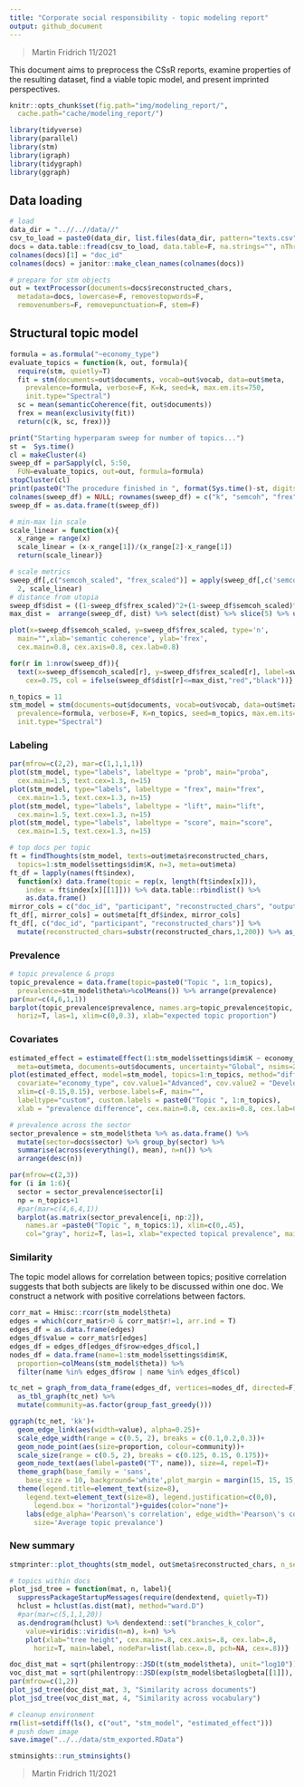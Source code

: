 ```yaml
---
title: "Corporate social responsibility - topic modeling report"
output: github_document
---
```


> Martin Fridrich 11/2021

This document aims to preprocess the CSsR reports, examine properties of the resulting dataset, find a viable topic model, and present imprinted perspectives.

```r
knitr::opts_chunk$set(fig.path="img/modeling_report/",
  cache.path="cache/modeling_report/")

library(tidyverse)
library(parallel)
library(stm)
library(igraph)
library(tidygraph)
library(ggraph)
```

## Data loading

```r
# load
data_dir = "..//..//data//"
csv_to_load = paste0(data_dir, list.files(data_dir, pattern="texts.csv"))
docs = data.table::fread(csv_to_load, data.table=F, na.strings="", nThread=4)
colnames(docs)[1] = "doc_id"
colnames(docs) = janitor::make_clean_names(colnames(docs))

# prepare for stm objects
out = textProcessor(documents=docs$reconstructed_chars,
  metadata=docs, lowercase=F, removestopwords=F,
  removenumbers=F, removepunctuation=F, stem=F)
```

## Structural topic model

```r
formula = as.formula("~economy_type")
evaluate_topics = function(k, out, formula){
  require(stm, quietly=T)
  fit = stm(documents=out$documents, vocab=out$vocab, data=out$meta,
    prevalence=formula, verbose=F, K=k, seed=k, max.em.its=750,
    init.type="Spectral")
  sc = mean(semanticCoherence(fit, out$documents))
  frex = mean(exclusivity(fit))
  return(c(k, sc, frex))}

print("Starting hyperparam sweep for number of topics...")
st =  Sys.time()
cl = makeCluster(4)
sweep_df = parSapply(cl, 5:50,
  FUN=evaluate_topics, out=out, formula=formula)
stopCluster(cl)
print(paste0("The procedure finished in ", format(Sys.time()-st, digits=2) ,"."))
colnames(sweep_df) = NULL; rownames(sweep_df) = c("k", "semcoh", "frex");
sweep_df = as.data.frame(t(sweep_df))
```

```r
# min-max lin scale
scale_linear = function(x){
  x_range = range(x)
  scale_linear = (x-x_range[1])/(x_range[2]-x_range[1])
  return(scale_linear)}

# scale metrics
sweep_df[,c("semcoh_scaled", "frex_scaled")] = apply(sweep_df[,c('semcoh','frex')],
  2, scale_linear)
# distance from utopia
sweep_df$dist = ((1-sweep_df$frex_scaled)^2+(1-sweep_df$semcoh_scaled)^2)^(1/2)
max_dist =  arrange(sweep_df, dist) %>% select(dist) %>% slice(5) %>% unlist()

plot(x=sweep_df$semcoh_scaled, y=sweep_df$frex_scaled, type='n',
  main="",xlab='semantic coherence', ylab='frex',
  cex.main=0.8, cex.axis=0.8, cex.lab=0.8)

for(r in 1:nrow(sweep_df)){
  text(x=sweep_df$semcoh_scaled[r], y=sweep_df$frex_scaled[r], label=sweep_df$k[r],
    cex=0.75, col = ifelse(sweep_df$dist[r]<=max_dist,"red","black"))}
```

```r
n_topics = 11
stm_model = stm(documents=out$documents, vocab=out$vocab, data=out$meta,
  prevalence=formula, verbose=F, K=n_topics, seed=n_topics, max.em.its=750,
  init.type="Spectral")
```

### Labeling

```r
par(mfrow=c(2,2), mar=c(1,1,1,1))
plot(stm_model, type="labels", labeltype = "prob", main="proba",
  cex.main=1.5, text.cex=1.3, n=15)
plot(stm_model, type="labels", labeltype = "frex", main="frex",
  cex.main=1.5, text.cex=1.3, n=15)
plot(stm_model, type="labels", labeltype = "lift", main="lift",
  cex.main=1.5, text.cex=1.3, n=15)
plot(stm_model, type="labels", labeltype = "score", main="score",
  cex.main=1.5, text.cex=1.3, n=15)
```

```r
# top docs per topic
ft = findThoughts(stm_model, texts=out$meta$reconstructed_chars,
  topics=1:stm_model$settings$dim$K, n=3, meta=out$meta)
ft_df = lapply(names(ft$index),
  function(x) data.frame(topic = rep(x, length(ft$index[x])),
    index = ft$index[x][[1]])) %>% data.table::rbindlist() %>%
    as.data.frame()
mirror_cols = c("doc_id", "participant", "reconstructed_chars", "output_chars", "economy_type")
ft_df[, mirror_cols] = out$meta[ft_df$index, mirror_cols]
ft_df[, c("doc_id", "participant", "reconstructed_chars")] %>%
  mutate(reconstructed_chars=substr(reconstructed_chars,1,200)) %>% as_tibble()
```

### Prevalence

```r
# topic prevalence & props
topic_prevalence = data.frame(topic=paste0("Topic ", 1:n_topics),
  prevalence=stm_model$theta%>%colMeans()) %>% arrange(prevalence)
par(mar=c(4,6,1,1))
barplot(topic_prevalence$prevalence, names.arg=topic_prevalence$topic,
  horiz=T, las=1, xlim=c(0,0.3), xlab="expected topic proportion")
```

### Covariates

```r
estimated_effect = estimateEffect(1:stm_model$settings$dim$K ~ economy_type, stm_model,
  meta=out$meta, documents=out$documents, uncertainty="Global", nsims=250)
plot(estimated_effect, model=stm_model, topics=1:n_topics, method="difference",
  covariate="economy_type", cov.value1="Advanced", cov.value2 = "Developing",
  xlim=c(-0.15,0.15), verbose.labels=F, main="",
  labeltype="custom", custom.labels = paste0("Topic ", 1:n_topics),
  xlab = "prevalence difference", cex.main=0.8, cex.axis=0.8, cex.lab=0.8)
```

```r
# prevalence across the sector
sector_prevalence = stm_model$theta %>% as.data.frame() %>%
  mutate(sector=docs$sector) %>% group_by(sector) %>%
  summarise(across(everything(), mean), n=n()) %>%
  arrange(desc(n))

par(mfrow=c(2,3))
for (i in 1:6){
  sector = sector_prevalence$sector[i]
  np = n_topics+1
  #par(mar=c(4,6,4,1))
  barplot(as.matrix(sector_prevalence[i, np:2]),
    names.ar =paste0("Topic ", n_topics:1), xlim=c(0,.45),
    col="gray", horiz=T, las=1, xlab="expected topical prevalence", main=sector)}
```

### Similarity

The topic model allows for correlation between topics; positive correlation suggests that both subjects are likely to be discussed within one doc. We construct a network with positive correlations between factors.

```r
corr_mat = Hmisc::rcorr(stm_model$theta)
edges = which(corr_mat$r>0 & corr_mat$r!=1, arr.ind = T)
edges_df = as.data.frame(edges)
edges_df$value = corr_mat$r[edges]
edges_df = edges_df[edges_df$row>edges_df$col,]
nodes_df = data.frame(name=1:stm_model$settings$dim$K,
  proportion=colMeans(stm_model$theta)) %>%
  filter(name %in% edges_df$row | name %in% edges_df$col)

tc_net = graph_from_data_frame(edges_df, vertices=nodes_df, directed=F) %>%
  as_tbl_graph(tc_net) %>%
  mutate(community=as.factor(group_fast_greedy()))

ggraph(tc_net, 'kk')+
  geom_edge_link(aes(width=value), alpha=0.25)+
  scale_edge_width(range = c(0.5, 2), breaks = c(0.1,0.2,0.3))+
  geom_node_point(aes(size=proportion, colour=community))+
  scale_size(range = c(0.5, 2), breaks = c(0.125, 0.15, 0.175))+
  geom_node_text(aes(label=paste0("T", name)), size=4, repel=T)+
  theme_graph(base_family = 'sans',
    base_size = 10, background='white',plot_margin = margin(15, 15, 15, 15))+
  theme(legend.title=element_text(size=8),
    legend.text=element_text(size=8), legend.justification=c(0,0),
      legend.box = "horizontal")+guides(color="none")+
    labs(edge_alpha='Pearson\'s correlation', edge_width='Pearson\'s correlation',
      size='Average topic prevalance')
```

### New summary

```r
stmprinter::plot_thoughts(stm_model, out$meta$reconstructed_chars, n_sentences=25, split_width=62, cutoff = 190)
```

```r
# topics within docs
plot_jsd_tree = function(mat, n, label){
  suppressPackageStartupMessages(require(dendextend, quietly=T))
  hclust = hclust(as.dist(mat), method="ward.D")
  #par(mar=c(5,1,1,20))
  as.dendrogram(hclust) %>% dendextend::set("branches_k_color",
    value=viridis::viridis(n=n), k=n) %>%
    plot(xlab="tree height", cex.main=.8, cex.axis=.8, cex.lab=.8,
      horiz=T, main=label, nodePar=list(lab.cex=.8, pch=NA, cex=.8))}

doc_dist_mat = sqrt(philentropy::JSD(t(stm_model$theta), unit="log10"))
voc_dist_mat = sqrt(philentropy::JSD(exp(stm_model$beta$logbeta[[1]]), unit="log10"))
par(mfrow=c(1,2))
plot_jsd_tree(doc_dist_mat, 3, "Similarity across documents")
plot_jsd_tree(voc_dist_mat, 4, "Similarity across vocabulary")
```

```r
# cleanup environment
rm(list=setdiff(ls(), c("out", "stm_model", "estimated_effect")))
# push down image
save.image("../../data/stm_exported.RData")
```

```r
stminsights::run_stminsights()
```

> Martin Fridrich 11/2021